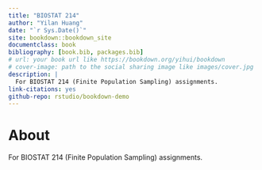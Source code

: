 ```yaml
--- 
title: "BIOSTAT 214"
author: "Yilan Huang"
date: "`r Sys.Date()`"
site: bookdown::bookdown_site
documentclass: book
bibliography: [book.bib, packages.bib]
# url: your book url like https://bookdown.org/yihui/bookdown
# cover-image: path to the social sharing image like images/cover.jpg
description: |
  For BIOSTAT 214 (Finite Population Sampling) assignments.
link-citations: yes
github-repo: rstudio/bookdown-demo
---
```


# About

For BIOSTAT 214 (Finite Population Sampling) assignments.

